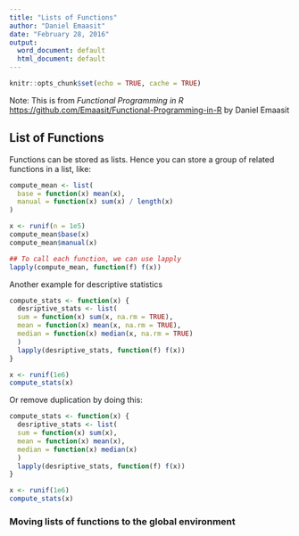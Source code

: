 ```yaml
---
title: "Lists of Functions"
author: "Daniel Emaasit"
date: "February 28, 2016"
output:
  word_document: default
  html_document: default
---
```


```r
knitr::opts_chunk$set(echo = TRUE, cache = TRUE)
```

Note: This is from *Functional Programming in R*  [https://github.com/Emaasit/Functional-Programming-in-R](https://github.com/Emaasit/Functional-Programming-in-R) by Daniel Emaasit   

## List of Functions
Functions can be stored as lists. Hence you can store a group of related functions in a list, like:
```r
compute_mean <- list(
  base = function(x) mean(x),
  manual = function(x) sum(x) / length(x)
)

x <- runif(n = 1e5)
compute_mean$base(x)
compute_mean$manual(x)

## To call each function, we can use lapply
lapply(compute_mean, function(f) f(x))
```

Another example for descriptive statistics
```r
compute_stats <- function(x) {
  desriptive_stats <- list(
  sum = function(x) sum(x, na.rm = TRUE),
  mean = function(x) mean(x, na.rm = TRUE),
  median = function(x) median(x, na.rm = TRUE)
  )
  lapply(desriptive_stats, function(f) f(x))
}

x <- runif(1e6)
compute_stats(x)
```

Or remove duplication by doing this:
```r
compute_stats <- function(x) {
  desriptive_stats <- list(
  sum = function(x) sum(x),
  mean = function(x) mean(x),
  median = function(x) median(x)
  )
  lapply(desriptive_stats, function(f) f(x))
}

x <- runif(1e6)
compute_stats(x)
```

### Moving lists of functions to the global environment
